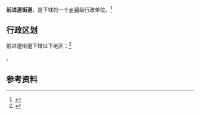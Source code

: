 {{中国乡级行政区|15/02/03/009/000}}

'''前进道街道'''，是{{PRC admin/fullname|15/02/03/009/000|3}}下辖的一个[[乡镇|乡镇]]级行政单位。<ref>{{PRC admin/ref sgc|{{PRC admin/parent|15/02/03/009/000}}}}</ref>

== 行政区划 ==

前进道街道下辖以下地区：<ref>{{PRC admin/ref sgc|15/02/03/009/000}}</ref>

{{PRC admin/children|15/02/03/009/000}}。

== 参考资料 ==

{{reflist}}

{{行政区划小作品}}
{{PRC admin/navcat|15/02/03/009/000}}